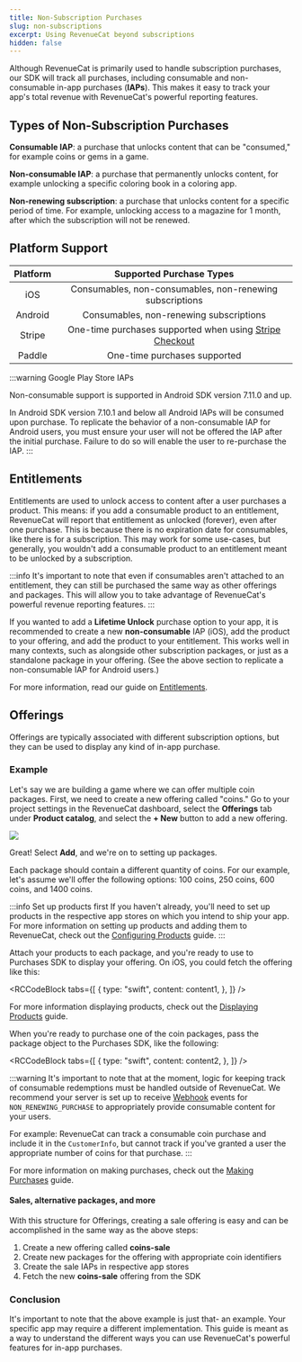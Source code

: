 ```yaml
---
title: Non-Subscription Purchases
slug: non-subscriptions
excerpt: Using RevenueCat beyond subscriptions
hidden: false
---
```


Although RevenueCat is primarily used to handle subscription purchases, our SDK will track all purchases, including consumable and non-consumable in-app purchases (**IAPs**). This makes it easy to track your app's total revenue with RevenueCat's powerful reporting features.

## Types of Non-Subscription Purchases

**Consumable IAP**: a purchase that unlocks content that can be "consumed," for example coins or gems in a game.

**Non-consumable IAP**: a purchase that permanently unlocks content, for example unlocking a specific coloring book in a coloring app.

**Non-renewing subscription**: a purchase that unlocks content for a specific period of time. For example, unlocking access to a magazine for 1 month, after which the subscription will not be renewed.

## Platform Support

| Platform |                                           Supported Purchase Types                                            |
| :------: | :-----------------------------------------------------------------------------------------------------------: |
|   iOS    |                           Consumables, non-consumables, non-renewing subscriptions                            |
| Android  |                                    Consumables, non-renewing subscriptions                                    |
|  Stripe  | One-time purchases supported when using [Stripe Checkout](/web/integrations/stripe#one-time-stripe-purchases) |
|  Paddle  |                                         One-time purchases supported                                          |

:::warning Google Play Store IAPs

Non-consumable support is supported in Android SDK version 7.11.0 and up. 

In Android SDK version 7.10.1 and below all Android IAPs will be consumed upon purchase. To replicate the behavior of a non-consumable IAP for Android users, you must ensure your user will not be offered the IAP after the initial purchase. Failure to do so will enable the user to re-purchase the IAP.
:::

## Entitlements

Entitlements are used to unlock access to content after a user purchases a product. This means: if you add a consumable product to an entitlement, RevenueCat will report that entitlement as unlocked (forever), even after one purchase. This is because there is no expiration date for consumables, like there is for a subscription. This may work for some use-cases, but generally, you wouldn't add a consumable product to an entitlement meant to be unlocked by a subscription.

:::info
It's important to note that even if consumables aren't attached to an entitlement, they can still be purchased the same way as other offerings and packages. This will allow you to take advantage of RevenueCat's powerful revenue reporting features.
:::

If you wanted to add a **Lifetime Unlock** purchase option to your app, it is recommended to create a new **non-consumable** IAP (iOS), add the product to your offering, and add the product to your entitlement. This works well in many contexts, such as alongside other subscription packages, or just as a standalone package in your offering. (See the above section to replicate a non-consumable IAP for Android users.)

For more information, read our guide on [Entitlements](/getting-started/entitlements).

## Offerings

Offerings are typically associated with different subscription options, but they can be used to display any kind of in-app purchase.

### Example

Let's say we are building a game where we can offer multiple coin packages. First, we need to create a new offering called "coins." Go to your project settings in the RevenueCat dashboard, select the **Offerings** tab under **Product catalog**, and select the **+ New** button to add a new offering.

![](/docs_images/offerings/offerings-create-new.png)

Great! Select **Add**, and we're on to setting up packages.

Each package should contain a different quantity of coins. For our example, let's assume we'll offer the following options: 100 coins, 250 coins, 600 coins, and 1400 coins.

:::info Set up products first
If you haven't already, you'll need to set up products in the respective app stores on which you intend to ship your app. For more information on setting up products and adding them to RevenueCat, check out the [Configuring Products](/getting-started/entitlements#configuration) guide.
:::

Attach your products to each package, and you're ready to use to Purchases SDK to display your offering. On iOS, you could fetch the offering like this:


<RCCodeBlock
  tabs={[
    {
      type: "swift",
      content: content1,
    },
  ]}
/>

For more information displaying products, check out the [Displaying Products](/getting-started/displaying-products) guide.

When you're ready to purchase one of the coin packages, pass the package object to the Purchases SDK, like the following:


<RCCodeBlock
  tabs={[
    {
      type: "swift",
      content: content2,
    },
  ]}
/>

:::warning
It's important to note that at the moment, logic for keeping track of consumable redemptions must be handled outside of RevenueCat. We recommend your server is set up to receive [Webhook](/integrations/webhooks) events for `NON_RENEWING_PURCHASE` to appropriately provide consumable content for your users.

For example: RevenueCat can track a consumable coin purchase and include it in the `CustomerInfo`, but cannot track if you've granted a user the appropriate number of coins for that purchase.
:::

For more information on making purchases, check out the [Making Purchases](/getting-started/making-purchases) guide.

#### Sales, alternative packages, and more

With this structure for Offerings, creating a sale offering is easy and can be accomplished in the same way as the above steps:

1. Create a new offering called **coins-sale**
2. Create new packages for the offering with appropriate coin identifiers
3. Create the sale IAPs in respective app stores
4. Fetch the new **coins-sale** offering from the SDK

### Conclusion

It's important to note that the above example is just that- an example. Your specific app may require a different implementation. This guide is meant as a way to understand the different ways you can use RevenueCat's powerful features for in-app purchases.
